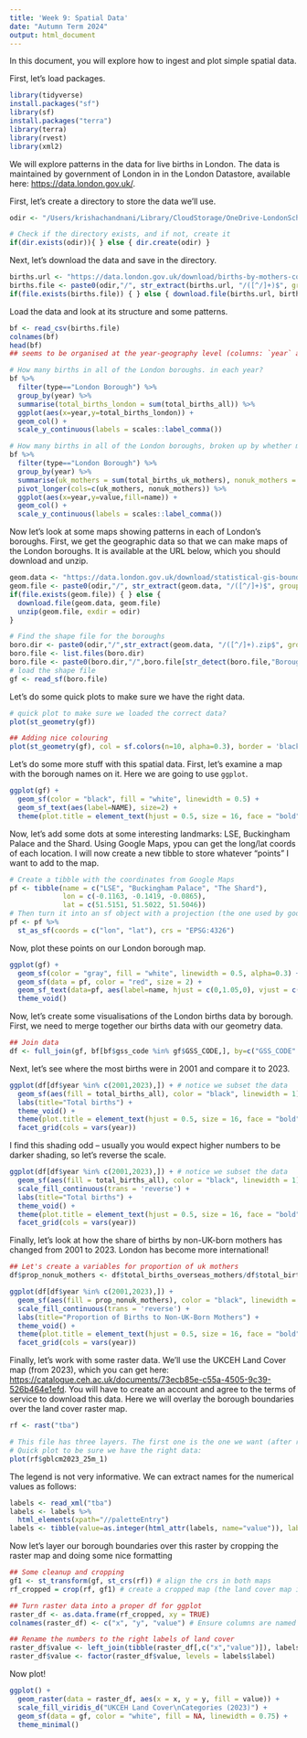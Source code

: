 ```yaml
---
title: 'Week 9: Spatial Data'
date: "Autumn Term 2024"
output: html_document
---
```


In this document, you will explore how to ingest and plot simple spatial data. 

First, let's load packages.

```r
library(tidyverse)
install.packages("sf")
library(sf)
install.packages("terra")
library(terra)
library(rvest)
library(xml2)
```

We will explore patterns in the data for live births in London. The data is maintained by government of London in in the London Datastore, available here: <https://data.london.gov.uk/>.

First, let's create a directory to store the data we'll use.

```r
odir <- "/Users/krishachandnani/Library/CloudStorage/OneDrive-LondonSchoolofEconomics/MY472/Website/week09/spatial" # Change this to a location on your computer

# Check if the directory exists, and if not, create it
if(dir.exists(odir)){ } else { dir.create(odir) }
```

Next, let's download the data and save in the directory.

```r
births.url <- "https://data.london.gov.uk/download/births-by-mothers-country-of-birth-in-london/df2c2591-c8df-4446-82b5-d518a73def17/births_by_mothers_country_of_birth_2001_to_2023.csv"
births.file <- paste0(odir,"/", str_extract(births.url, "/([^/]+)$", group=1))
if(file.exists(births.file)) { } else { download.file(births.url, births.file) }
```

Load the data and look at its structure and some patterns.

```r
bf <- read_csv(births.file)
colnames(bf)
head(bf)
## seems to be organised at the year-geography level (columns: `year` and `gss_code`)

# How many births in all of the London boroughs. in each year?
bf %>%
  filter(type=="London Borough") %>% 
  group_by(year) %>%
  summarise(total_births_london = sum(total_births_all)) %>%
  ggplot(aes(x=year,y=total_births_london)) + 
  geom_col() + 
  scale_y_continuous(labels = scales::label_comma())
```

```r
# How many births in all of the London boroughs, broken up by whether mother was UK born?
bf %>%
  filter(type=="London Borough") %>% 
  group_by(year) %>%
  summarise(uk_mothers = sum(total_births_uk_mothers), nonuk_mothers = sum(total_births_overseas_mothers)) %>%
  pivot_longer(cols=c(uk_mothers, nonuk_mothers)) %>%
  ggplot(aes(x=year,y=value,fill=name)) + 
  geom_col() + 
  scale_y_continuous(labels = scales::label_comma())
```

Now let's look at some maps showing patterns in each of London's boroughs. First, we get the geographic data so that we can make maps of the London boroughs. It is available at the URL below, which you should download and unzip.

```r
geom.data <- "https://data.london.gov.uk/download/statistical-gis-boundary-files-london/9ba8c833-6370-4b11-abdc-314aa020d5e0/statistical-gis-boundaries-london.zip"
geom.file <- paste0(odir,"/", str_extract(geom.data, "/([^/]+)$", group=1))
if(file.exists(geom.file)) { } else { 
  download.file(geom.data, geom.file) 
  unzip(geom.file, exdir = odir)
}

# Find the shape file for the boroughs
boro.dir <- paste0(odir,"/",str_extract(geom.data, "/([^/]+).zip$", group=1),"/ESRI") 
boro.file <- list.files(boro.dir)
boro.file <- paste0(boro.dir,"/",boro.file[str_detect(boro.file,"Borough") & str_detect(boro.file,".shp$")])
# load the shape file
gf <- read_sf(boro.file)
```

Let's do some quick plots to make sure we have the right data.

```r
# quick plot to make sure we loaded the correct data?
plot(st_geometry(gf))

## Adding nice colouring
plot(st_geometry(gf), col = sf.colors(n=10, alpha=0.3), border = 'black', axes = TRUE)
```

Let's do some more stuff with this spatial data. First, let's examine a map with the borough names on it. Here we are going to use `ggplot`.

```r
ggplot(gf) + 
  geom_sf(color = "black", fill = "white", linewidth = 0.5) + 
  geom_sf_text(aes(label=NAME), size=2) +
  theme(plot.title = element_text(hjust = 0.5, size = 16, face = "bold"))
```

Now, let's add some dots at some interesting landmarks: LSE, Buckingham Palace and the Shard. Using Google Maps, ypou can get the long/lat coords of each location. I will now create a new tibble to store whatever "points" I want to add to the map. 

```r
# Create a tibble with the coordinates from Google Maps
pf <- tibble(name = c("LSE", "Buckingham Palace", "The Shard"), 
             lon = c(-0.1163, -0.1419, -0.0865), 
             lat = c(51.5151, 51.5022, 51.5046))
# Then turn it into an sf object with a projection (the one used by google maps is EPSG:4326)
pf <- pf %>%
  st_as_sf(coords = c("lon", "lat"), crs = "EPSG:4326")
```

Now, plot these points on our London borough map.

```r
ggplot(gf) + 
  geom_sf(color = "gray", fill = "white", linewidth = 0.5, alpha=0.3) + 
  geom_sf(data = pf, color = "red", size = 2) +
  geom_sf_text(data=pf, aes(label=name, hjust = c(0,1.05,0), vjust = c(-1,1,1.6)), size=4) +
  theme_void()
```

Now, let's create some visualisations of the London births data by borough. First, we need to merge together our births data with our geometry data.

```r
## Join data
df <- full_join(gf, bf[bf$gss_code %in% gf$GSS_CODE,], by=c("GSS_CODE" = "gss_code"))
```

Next, let's see where the most births were in 2001 and compare it to 2023.

```r
ggplot(df[df$year %in% c(2001,2023),]) + # notice we subset the data
  geom_sf(aes(fill = total_births_all), color = "black", linewidth = 1) + 
  labs(title="Total births") + 
  theme_void() +
  theme(plot.title = element_text(hjust = 0.5, size = 16, face = "bold")) + 
  facet_grid(cols = vars(year))
```

I find this shading odd -- usually you would expect higher numbers to be darker shading, so let's reverse the scale.

```r
ggplot(df[df$year %in% c(2001,2023),]) + # notice we subset the data
  geom_sf(aes(fill = total_births_all), color = "black", linewidth = 1) + 
  scale_fill_continuous(trans = 'reverse') + 
  labs(title="Total births") + 
  theme_void() +
  theme(plot.title = element_text(hjust = 0.5, size = 16, face = "bold")) + 
  facet_grid(cols = vars(year))
```

Finally, let's look at how the share of births by non-UK-born mothers has changed from 2001 to 2023. London has become more international!

```r
## Let's create a variables for proportion of uk mothers
df$prop_nonuk_mothers <- df$total_births_overseas_mothers/df$total_births_all

ggplot(df[df$year %in% c(2001,2023),]) +
  geom_sf(aes(fill = prop_nonuk_mothers), color = "black", linewidth = 1) + 
  scale_fill_continuous(trans = 'reverse') + 
  labs(title="Proportion of Births to Non-UK-Born Mothers") + 
  theme_void() +
  theme(plot.title = element_text(hjust = 0.5, size = 16, face = "bold")) + 
  facet_grid(cols = vars(year))

```

Finally, let's work with some raster data. We'll use the UKCEH Land Cover map (from 2023), which you can get here: <https://catalogue.ceh.ac.uk/documents/73ecb85e-c55a-4505-9c39-526b464e1efd>. You will have to create an account and agree to the terms of service to download this data. Here we will overlay the borough boundaries over the land cover raster map. 



```r
rf <- rast("tba")

# This file has three layers. The first one is the one we want (after reading the docs): `gblcm2023_25m_1`
# Quick plot to be sure we have the right data:
plot(rf$gblcm2023_25m_1) 
```

The legend is not very informative. We can extract names for the numerical values as follows:

```r
labels <- read_xml("tba")
labels <- labels %>% 
  html_elements(xpath="//paletteEntry")
labels <- tibble(value=as.integer(html_attr(labels, name="value")), label=html_attr(labels,name="label"))
```

Now let's layer our borough boundaries over this raster by cropping the raster map and doing some nice formatting

```r
## Some cleanup and cropping
gf1 <- st_transform(gf, st_crs(rf)) # align the crs in both maps
rf_cropped = crop(rf, gf1) # create a cropped map (the land cover map is national)

## Turn raster data into a proper df for ggplot
raster_df <- as.data.frame(rf_cropped, xy = TRUE)
colnames(raster_df) <- c("x", "y", "value") # Ensure columns are named appropriately

## Rename the numbers to the right labels of land cover
raster_df$value <- left_join(tibble(raster_df[,c("x","value")]), labels)$label
raster_df$value <- factor(raster_df$value, levels = labels$label)
```

Now plot!

```r
ggplot() +
  geom_raster(data = raster_df, aes(x = x, y = y, fill = value)) +
  scale_fill_viridis_d("UKCEH Land Cover\nCategories (2023)") +
  geom_sf(data = gf, color = "white", fill = NA, linewidth = 0.75) + 
  theme_minimal()
```